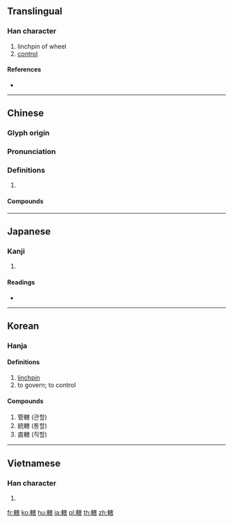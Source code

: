 {{character info/new}}
{{also|辖}}
==Translingual==

===Han character===
{{Han char|rn=159|rad=車|as=10|sn=17|four=53061|canj=JJJQR|ids=⿰車害}}

# linchpin of wheel
# [[control]]

====References====
* {{Han ref|kx=1247.320|dkj=38482|dj=1725.120|hdz=53551.010|uh=8F44|ud=36676|bh=C1D2|bd=49618}}

----

==Chinese==
{{zh-forms|s=辖}}

===Glyph origin===
{{Han etym}}

===Pronunciation===
{{zh-pron
|m=xiá
|c=hat6
|h=pfs=
|md=
|mn=qz,tw,zz:hat/twv,xm:ha̍t
|w=
|mc=y
|oc=y
|cat=
}}

===Definitions===
{{zh-hanzi}}

# {{rfdef|lang=zh}}

====Compounds====
{{zh-der|投轄|直轄|省轄市|直轄市|縣轄市|轄地|統轄|都轄|總轄|轄床|轄治|管轄權|管轄|陳遵投轄|院轄市|轄押|轄區|轄境}}

----

==Japanese==

===Kanji===
{{ja-kanji|grade=c|rs=車10}}

# {{defn|lang=ja|sort=車10}}

====Readings====
* {{ja-readings|goon=[[かい]] (kai), [[げち]] (gechi)|kanon=[[かい]] (kai), [[かつ]] (katsu)|kun=[[くさび]] (kusabi)|nanori=}}

----

==Korean==

===Hanja===
{{ko-hanja|hangeul=할|eumhun= 다스릴 할|rv=hal|mr=hal|y=hal}}

====Definitions====
# [[linchpin]]
# to govern; to control

====Compounds====
# 管轄 (관할)
# 統轄 (통할)
# 直轄 (직할)

----

==Vietnamese==

===Han character===
{{vi-hantu|[[hạt]], [[hợt]]|rs=車10}}

# {{defn|lang=vi|sort=車10}}

[[fr:轄]]
[[ko:轄]]
[[hu:轄]]
[[ja:轄]]
[[pl:轄]]
[[th:轄]]
[[zh:轄]]